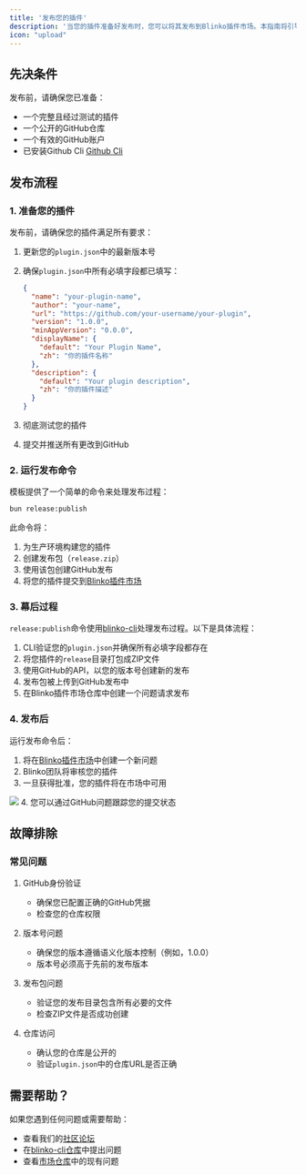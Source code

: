 ```yaml
---
title: '发布您的插件'
description: '当您的插件准备好发布时，您可以将其发布到Blinko插件市场。本指南将引导您完成准备和发布插件的过程。'
icon: "upload"
---
```


## 先决条件

发布前，请确保您已准备：
- 一个完整且经过测试的插件
- 一个公开的GitHub仓库
- 一个有效的GitHub账户
- 已安装Github Cli [Github Cli](https://cli.github.com/)

## 发布流程

### 1. 准备您的插件

发布前，请确保您的插件满足所有要求：

1. 更新您的`plugin.json`中的最新版本号
2. 确保`plugin.json`中所有必填字段都已填写：
   ```json
   {
     "name": "your-plugin-name",
     "author": "your-name",
     "url": "https://github.com/your-username/your-plugin",
     "version": "1.0.0",
     "minAppVersion": "0.0.0",
     "displayName": {
       "default": "Your Plugin Name",
       "zh": "你的插件名称"
     },
     "description": {
       "default": "Your plugin description",
       "zh": "你的插件描述"
     }
   }
   ```

3. 彻底测试您的插件
4. 提交并推送所有更改到GitHub

### 2. 运行发布命令

模板提供了一个简单的命令来处理发布过程：

```bash
bun release:publish
```

此命令将：
1. 为生产环境构建您的插件
2. 创建发布包（`release.zip`）
3. 使用该包创建GitHub发布
4. 将您的插件提交到[Blinko插件市场](https://github.com/blinko-space/blinko-plugin-marketplace)

### 3. 幕后过程

`release:publish`命令使用[blinko-cli](https://github.com/blinko-space/blinko-cli)处理发布过程。以下是具体流程：

1. CLI验证您的`plugin.json`并确保所有必填字段都存在
2. 将您插件的`release`目录打包成ZIP文件
3. 使用GitHub的API，以您的版本号创建新的发布
4. 发布包被上传到GitHub发布中
5. 在Blinko插件市场仓库中创建一个问题请求发布

### 4. 发布后

运行发布命令后：
1. 将在[Blinko插件市场](https://github.com/blinko-space/blinko-plugin-marketplace)中创建一个新问题
2. Blinko团队将审核您的插件
3. 一旦获得批准，您的插件将在市场中可用
<img className="rounded-2xl" src="/images/2025-02-20-16-14-16.png" />
4. 您可以通过GitHub问题跟踪您的提交状态

## 故障排除

### 常见问题

1. GitHub身份验证
   - 确保您已配置正确的GitHub凭据
   - 检查您的仓库权限

2. 版本号问题
   - 确保您的版本遵循语义化版本控制（例如，1.0.0）
   - 版本号必须高于先前的发布版本

3. 发布包问题
   - 验证您的发布目录包含所有必要的文件
   - 检查ZIP文件是否成功创建

4. 仓库访问
   - 确认您的仓库是公开的
   - 验证`plugin.json`中的仓库URL是否正确


## 需要帮助？

如果您遇到任何问题或需要帮助：
- 查看我们的[社区论坛](/community/community)
- 在[blinko-cli仓库](https://github.com/blinko-space/blinko-cli)中提出问题
- 查看[市场仓库](https://github.com/blinko-space/blinko-plugin-marketplace)中的现有问题 